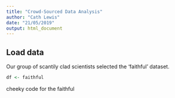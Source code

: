 ```yaml
---
title: "Crowd-Sourced Data Analysis"
author: "Cath Lewis"
date: "21/05/2019"
output: html_document
---
```


## Load data

Our group of scantily clad scientists selected the 'faithful' dataset.

```r
df <- faithful

```

cheeky code for the faithful